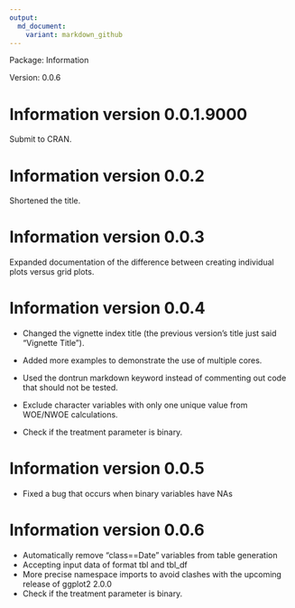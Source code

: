 ```yaml
---
output:
  md_document:
    variant: markdown_github
---
```


<!-- README.md is generated from NEWS.Rmd. Please edit that file -->

Package: Information

Version: 0.0.6

# Information version 0.0.1.9000
Submit to CRAN.

# Information version 0.0.2
Shortened the title. 

# Information version 0.0.3
Expanded documentation of the difference between creating individual plots versus grid plots. 

# Information version 0.0.4

* Changed the vignette index title (the previous version's title just said "Vignette Title").

* Added more examples to demonstrate the use of multiple cores.

* Used the dontrun markdown keyword instead of commenting out code that should not be tested.

* Exclude character variables with only one unique value from WOE/NWOE calculations.

* Check if the treatment parameter is binary.

# Information version 0.0.5
 
* Fixed a bug that occurs when binary variables have NAs

# Information version 0.0.6

* Automatically remove "class==Date" variables from table generation
* Accepting input data of format tbl and tbl_df
* More precise namespace imports to avoid clashes with the upcoming release of ggplot2 2.0.0
* Check if the treatment parameter is binary.


